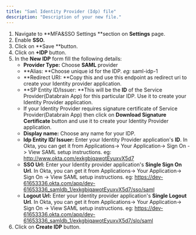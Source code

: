 ```yaml
---
title: "Saml Identity Provider (Idp) file"
description: "Description of your new file."
---
```



1. Navigate to **MFA&SSO Settings **section on **Settings** page.
2. Enable **SSO.**
3. Click on **Save **button.
4. Click on **\+IDP** button.
5. In the **New IDP** form fill the following details:
   - **Provider Type:** Choose **SAML** provider
   - **Alias: **Choose unique id for the IDP. _eg:_ saml-idp-1
   - **Redirect URI: **Copy this and use this endpoint as redirect uri to create your Identity provider application.
   - **SP Entity ID/Issuer: **This will be the **ID** of the Service Provider(Databrain App) for this particular IDP. Use it to create your Identity Provider application.
   - If your Identity Provider requires signature certificate of Service Provider(Databrain App) then click on **Download Signature Certificate** button and use it to create your Identity Provider application.
   - **Display name:** Choose any name for your IDP.
   - **Idp Entity ID/ Issuer:** Enter your Identity Provider application's **ID**. In Okta, you can get it from Applications-\> Your Application-\> Sign On -\> View SAML setup instructions. eg: http://www.okta.com/exkgbjqawotEyuxvX5d7
   - **SSO Url:** Enter your Identity provider application's **Single Sign On Url**. In Okta, you can get it from Applications-\> Your Application-\> Sign On -\> View SAML setup instructions. eg: https://dev-61653336.okta.com/app/dev-61653336_samldb_1/exkgbjqawotEyuxvX5d7/sso/saml
   - **Logout Url:** Enter your Identity provider application's **Single Logout Url**. In Okta, you can get it from Applications-\> Your Application-\> Sign On -\> View SAML setup instructions. eg: https://dev-61653336.okta.com/app/dev-61653336_samldb_1/exkgbjqawotEyuxvX5d7/slo/saml
6. Click on **Create IDP** button.